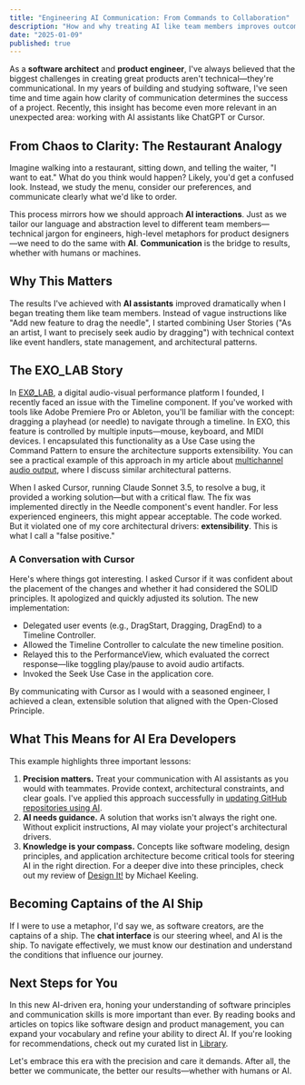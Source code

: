 ```yaml
---
title: "Engineering AI Communication: From Commands to Collaboration"
description: "How and why treating AI like team members improves outcomes."
date: "2025-01-09"
published: true
---
```


As a **software architect** and **product engineer**, I've always believed that the biggest challenges in creating great products aren't technical—they're communicational. In my years of building and studying software, I've seen time and time again how clarity of communication determines the success of a project. Recently, this insight has become even more relevant in an unexpected area: working with <Keyword>AI assistants</Keyword> like ChatGPT or Cursor.

## From Chaos to Clarity: The Restaurant Analogy

Imagine walking into a restaurant, sitting down, and telling the waiter, "I want to eat." What do you think would happen? Likely, you'd get a confused look. Instead, we study the menu, consider our preferences, and communicate clearly what we'd like to order.

This process mirrors how we should approach **AI interactions**. Just as we tailor our language and abstraction level to different team members—technical jargon for engineers, high-level metaphors for product designers—we need to do the same with **AI**. **Communication** is the bridge to results, whether with humans or machines.

## Why This Matters

The results I've achieved with **AI assistants** improved dramatically when I began treating them like team members. Instead of vague instructions like "Add new feature to drag the needle", I started combining User Stories ("As an artist, I want to precisely seek audio by dragging") with technical context like event handlers, state management, and architectural patterns.

## The EXO_LAB Story

In [EXØ_LAB](/projects/exo-lab), a digital audio-visual performance platform I founded, I recently faced an issue with the Timeline component. If you've worked with tools like Adobe Premiere Pro or Ableton, you'll be familiar with the concept: dragging a playhead (or needle) to navigate through a timeline. In EXO, this feature is controlled by multiple inputs—mouse, keyboard, and MIDI devices. I encapsulated this functionality as a Use Case using the <Keyword>Command Pattern</Keyword> to ensure the architecture supports extensibility. You can see a practical example of this approach in my article about [multichannel audio output](/posts/multichannel-audio-output), where I discuss similar architectural patterns.

When I asked Cursor, running Claude Sonnet 3.5, to resolve a bug, it provided a working solution—but with a critical flaw. The fix was implemented directly in the <Keyword>Needle component</Keyword>'s event handler. For less experienced engineers, this might appear acceptable. The code worked. But it violated one of my core architectural drivers: **extensibility**. This is what I call a "false positive."

### A Conversation with Cursor

Here's where things got interesting. I asked Cursor if it was confident about the placement of the changes and whether it had considered the <Keyword>SOLID principles</Keyword>. It apologized and quickly adjusted its solution. The new implementation:

- Delegated user events (e.g., DragStart, Dragging, DragEnd) to a <Keyword>Timeline Controller</Keyword>.
- Allowed the Timeline Controller to calculate the new timeline position.
- Relayed this to the PerformanceView, which evaluated the correct response—like toggling play/pause to avoid audio artifacts.
- Invoked the <Keyword>Seek Use Case</Keyword> in the application core.

By communicating with Cursor as I would with a seasoned engineer, I achieved a clean, extensible solution that aligned with the <Keyword>Open-Closed Principle</Keyword>.

## What This Means for AI Era Developers

This example highlights three important lessons:

1. **Precision matters.** Treat your communication with AI assistants as you would with teammates. Provide context, architectural constraints, and clear goals. I've applied this approach successfully in [updating GitHub repositories using AI](/posts/update-github-repos-using-ai).
2. **AI needs guidance.** A solution that works isn't always the right one. Without explicit instructions, AI may violate your project's architectural drivers.
3. **Knowledge is your compass.** Concepts like <Keyword>software modeling</Keyword>, design principles, and application architecture become critical tools for steering AI in the right direction. For a deeper dive into these principles, check out my review of [Design It!](/library/michael-keeling-design-it) by Michael Keeling.

## Becoming Captains of the AI Ship

If I were to use a metaphor, I'd say we, as software creators, are the captains of a ship. The **chat interface** is our steering wheel, and AI is the ship. To navigate effectively, we must know our destination and understand the conditions that influence our journey.

## Next Steps for You

In this new <Keyword>AI-driven era</Keyword>, honing your understanding of software principles and communication skills is more important than ever. By reading books and articles on topics like software design and product management, you can expand your vocabulary and refine your ability to direct AI. If you're looking for recommendations, check out my curated list in [Library](/library).

Let's embrace this era with the precision and care it demands. After all, the better we communicate, the better our results—whether with humans or AI.
